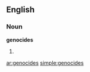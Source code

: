 ==English==

===Noun===
'''genocides'''

# {{plural of|[[genocide]]}}

[[ar:genocides]]
[[simple:genocides]]